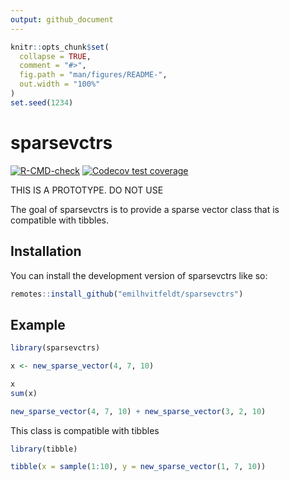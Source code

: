 ```yaml
---
output: github_document
---
```


<!-- README.md is generated from README.Rmd. Please edit that file -->

```r
knitr::opts_chunk$set(
  collapse = TRUE,
  comment = "#>",
  fig.path = "man/figures/README-",
  out.width = "100%"
)
set.seed(1234)
```

# sparsevctrs

<!-- badges: start -->
[![R-CMD-check](https://github.com/EmilHvitfeldt/sparsevctrs/actions/workflows/R-CMD-check.yaml/badge.svg)](https://github.com/EmilHvitfeldt/sparsevctrs/actions/workflows/R-CMD-check.yaml)
[![Codecov test coverage](https://codecov.io/gh/EmilHvitfeldt/sparsevctrs/branch/main/graph/badge.svg)](https://app.codecov.io/gh/EmilHvitfeldt/sparsevctrs?branch=main)
<!-- badges: end -->

THIS IS A PROTOTYPE. DO NOT USE

The goal of sparsevctrs is to provide a sparse vector class that is compatible with tibbles.

## Installation

You can install the development version of sparsevctrs like so:

``` r
remotes::install_github("emilhvitfeldt/sparsevctrs")
```

## Example

```r
library(sparsevctrs)

x <- new_sparse_vector(4, 7, 10)

x
sum(x)

new_sparse_vector(4, 7, 10) + new_sparse_vector(3, 2, 10)
```

This class is compatible with tibbles

```r
library(tibble)

tibble(x = sample(1:10), y = new_sparse_vector(1, 7, 10))
```

